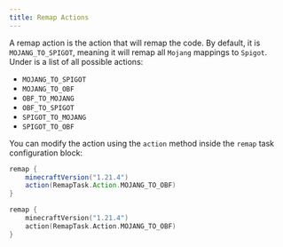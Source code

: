 ```yaml
---
title: Remap Actions
---
```


A remap action is the action that will remap the code. By default, it is `MOJANG_TO_SPIGOT`,  meaning it will remap all `Mojang` mappings to `Spigot`. Under is a list of all possible actions:

- `MOJANG_TO_SPIGOT`
- `MOJANG_TO_OBF`
- `OBF_TO_MOJANG`
- `OBF_TO_SPIGOT`
- `SPIGOT_TO_MOJANG`
- `SPIGOT_TO_OBF`

You can modify the action using the `action` method inside the `remap` task configuration block:


```groovy tab="Groovy DSL"
remap {
    minecraftVersion("1.21.4")
    action(RemapTask.Action.MOJANG_TO_OBF)
}
```
```kotlin tab="Kotlin DSL"
remap {
    minecraftVersion("1.21.4")
    action(RemapTask.Action.MOJANG_TO_OBF)
}
```
